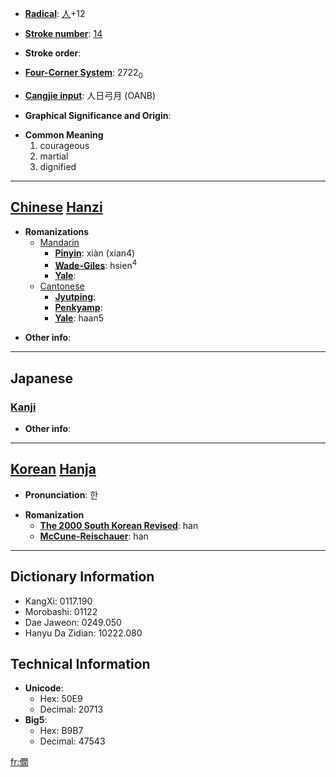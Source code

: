 * '''[[Wiktionary:Chinese radical index| Radical]]''': [[Wiktionary:Chinese radical index 人|人]]+12

* '''[[Wiktionary:Chinese total strokes index|Stroke number]]''': [[Wiktionary:Chinese total strokes index 14|14]]

* '''Stroke order''': 

* '''[[Wiktionary:Chinese four corner index|Four-Corner System]]''': 2722<sub>0</sub>

* '''[[Wiktionary:Chinese Cangjie index|Cangjie input]]''': 人日弓月 (OANB)

* '''Graphical Significance and Origin''': 

* '''Common Meaning'''
*#courageous
*# martial
*# dignified


----

== [[Chinese]] [[Hanzi]] ==

* '''Romanizations'''
** [[Mandarin]]
*** '''[[Pinyin]]''': xiàn (xian4)
*** '''[[Wade-Giles]]''': hsien<sup>4</sup>
*** '''[[Yale]]''': 
**[[Cantonese]]
***'''[[Jyutping]]''':
***'''[[Penkyamp]]''': 
***'''[[Yale]]''': haan5

* '''Other info''': 

----

==Japanese==
===[[Kanji]]===
{{kanji|on readings=[[かん]] (kan), [[げん]] (gen)|kun readings=[[たけだけしいさま]] (takedakeshiisama)}}

* '''Other info''':  

----

== [[Korean]] [[Hanja]] ==

* '''Pronunciation''': 한

* '''Romanization'''
** '''[[The 2000 South Korean Revised Romanization|The 2000 South Korean Revised]]''': han
** '''[[McCune-Reischauer]]''': han

----

== Dictionary Information ==

* KangXi: 0117.190
* Morobashi: 01122
* Dae Jaweon: 0249.050
* Hanyu Da Zidian: 10222.080

== Technical Information ==

* '''Unicode''':
** Hex: 50E9
** Decimal: 20713
* '''Big5''':
** Hex: B9B7
** Decimal: 47543

[[fr:僩]]